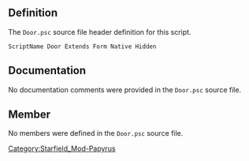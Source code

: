 {{Script_Object_Summary
| title = Door
| name = [[SFM:Script-Door|Door]]
| extends = [[SFM:Script-Form|Form]] → [[SFM:Script-ScriptObject|ScriptObject]]
| flags = Native, Hidden
}}


== Definition ==
The <code>Door.psc</code> source file header definition for this script.

<source lang="papyrus">
ScriptName Door Extends Form Native Hidden
</source>


== Documentation ==
No documentation comments were provided in the <code>Door.psc</code> source file.


== Member ==
No members were defined in the <code>Door.psc</code> source file.


[[Category:Starfield_Mod-Papyrus]]
